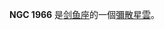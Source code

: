 {{NGCInfoBox|NGCID=NGC 1966|發現者=約翰·弗里德里希·威廉·赫歇爾|發現日期=1835年1月31日|其他編號=ESO 56-SC125|曆元=J2000.0|赤經=5時26分45秒
|赤緯=-68°48'54"|星座=剑鱼座|星體=彌散星雲|星等=|表面亮度=|藍等=8.5}}

'''NGC 1966''' 是[[剑鱼座|剑鱼座]]的一個[[彌散星雲|彌散星雲]]。

{{NGCReference|1966}}
{{Catalogs|NGC=1966}}